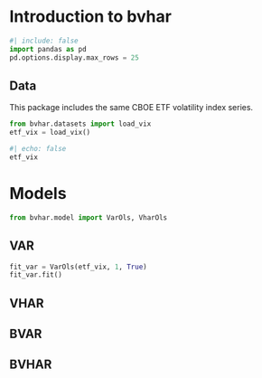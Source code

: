 # Introduction to bvhar

```python
#| include: false
import pandas as pd
pd.options.display.max_rows = 25
```

## Data

This package includes the same CBOE ETF volatility index series.

```python
from bvhar.datasets import load_vix
etf_vix = load_vix()
```

```python
#| echo: false
etf_vix
```

# Models

```python
from bvhar.model import VarOls, VharOls
```

## VAR

```python
fit_var = VarOls(etf_vix, 1, True)
fit_var.fit()
```

## VHAR

## BVAR

## BVHAR

